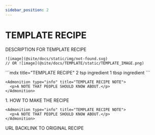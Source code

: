 ```yaml
---
sidebar_position: 2
---
```



# TEMPLATE RECIPE

<Tabs>
  <TabItem value="photos" label="Photos" default>
    DESCRIPTION FOR TEMPLATE RECIPE

    ![image](@site/docs/static/img/not-found.svg)
    // OR ![image](@site/docs/TEMPLATE/static/TEMPLATE_IMAGE.png)
  </TabItem>

  <TabItem value="ingredients" label="Ingredients">
    ```mdx title="TEMPLATE RECIPE"
    2 tsp ingredient
    1 tbsp ingredient
    ```

    <Admonition type="info" title="TEMPLATE RECIPE NOTE">
      <p>A NOTE THAT PEOPLE SHOULD KNOW ABOUT.</p>
    </Admonition>
  </TabItem>

  <TabItem value="instructions" label="Instructions">
    1. HOW TO MAKE THE RECIPE
    
    <Admonition type="info" title="TEMPLATE RECIPE NOTE">
      <p>A NOTE THAT PEOPLE SHOULD KNOW ABOUT.</p>
    </Admonition>
  </TabItem>

  <TabItem value="references" label="References">
    URL BACKLINK TO ORIGINAL RECIPE
  </TabItem>
</Tabs>
